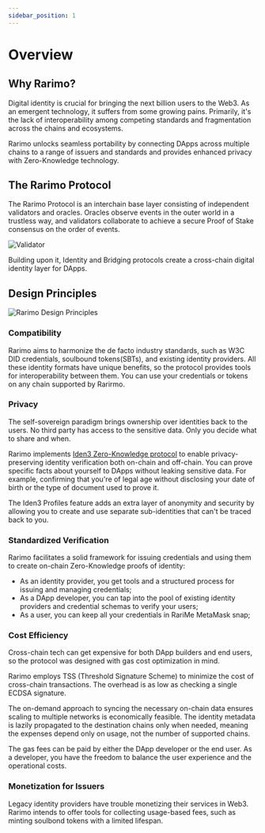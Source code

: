 ```yaml
---
sidebar_position: 1
---
```


# Overview

## Why Rarimo?

Digital identity is crucial for bringing the next billion users to the Web3. As an emergent technology, it suffers from some growing pains. Primarily, it's the lack of interoperability among competing standards and fragmentation across the chains and ecosystems.

Rarimo unlocks seamless portability by connecting DApps across multiple chains to a range of issuers and standards and provides enhanced privacy with Zero-Knowledge technology.

## The Rarimo Protocol

The Rarimo Protocol is an interchain base layer consisting of independent validators and oracles. Oracles observe events in the outer world in a trustless way, and validators collaborate to achieve a secure Proof of Stake consensus on the order of events.

![Validator](/img/validator.png)

Building upon it, Identity and Bridging protocols create a cross-chain digital identity layer for DApps.

## Design Principles

![Rarimo Design Principles](/img/rarimo-design-principles.png)

### Compatibility

Rarimo aims to harmonize the de facto industry standards, such as W3C DID credentials, soulbound tokens(SBTs), and existing identity providers. All these identity formats have unique benefits, so the protocol provides tools for interoperability between them. You can use your credentials or tokens on any chain supported by Rarirmo.

### Privacy

The self-sovereign paradigm brings ownership over identities back to the users. No third party has access to the sensitive data. Only you decide what to share and when.

Rarimo implements [Iden3 Zero-Knowledge protocol](https://docs.iden3.io/) to enable privacy-preserving identity verification both on-chain and off-chain. You can prove specific facts about yourself to DApps without leaking sensitive data. For example, confirming that you're of legal age without disclosing your date of birth or the type of document used to prove it.

The Iden3 Profiles feature adds an extra layer of anonymity and security by allowing you to create and use separate sub-identities that can't be traced back to you.

### Standardized Verification

Rarimo facilitates a solid framework for issuing credentials and using them to create on-chain Zero-Knowledge proofs of identity:

- As an identity provider, you get tools and a structured process for issuing and managing credentials;
- As a DApp developer, you can tap into the pool of existing identity providers and credential schemas to verify your users;
- As a user, you can keep all your credentials in RariMe MetaMask snap;

### Cost Efficiency

Cross-chain tech can get expensive for both DApp builders and end users, so the protocol was designed with gas cost optimization in mind.

Rarimo employs TSS (Threshold Signature Scheme) to minimize the cost of cross-chain transactions. The overhead is as low as checking a single ECDSA signature.

The on-demand approach to syncing the necessary on-chain data ensures scaling to multiple networks is economically feasible. The identity metadata is lazily propagated to the destination chains only when needed, meaning the expenses depend only on usage, not the number of supported chains.

The gas fees can be paid by either the DApp developer or the end user. As a developer, you have the freedom to balance the user experience and the operational costs.

### Monetization for Issuers

Legacy identity providers have trouble monetizing their services in Web3. Rarimo intends to offer tools for collecting usage-based fees, such as minting soulbond tokens with a limited lifespan.
